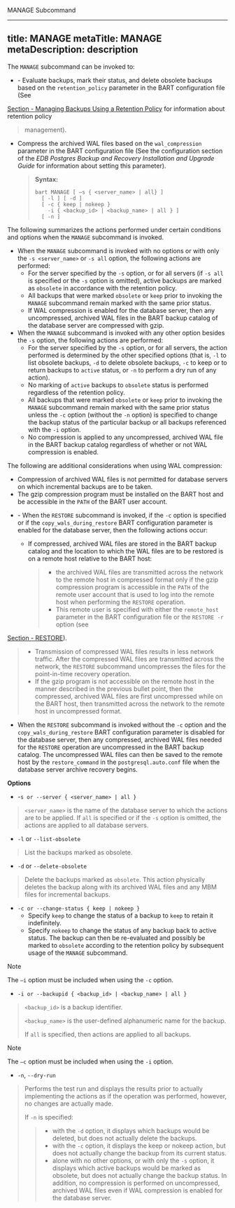 <div id="manage">

<div class="index">

MANAGE Subcommand

</div>

</div>

---
title: MANAGE
metaTitle: MANAGE
metaDescription: description
---

The `MANAGE` subcommand can be invoked to:

  - \- Evaluate backups, mark their status, and delete obsolete
    backups  
    based on the `retention_policy` parameter in the BART configuration
    file (See

[Section - Managing Backups Using a Retention
Policy](managing_backups_using_a_retention_policy) for information about
retention policy

> management).

  - Compress the archived WAL files based on the `wal_compression`
    parameter in the BART configuration file (See the configuration
    section of the *EDB Postgres Backup and Recovery Installation and
    Upgrade Guide* for information about setting this parameter).
    
    > **Syntax:**
    > 
    > ``` text
    > bart MANAGE [ –s { <server_name> | all} ]
    >   [ -l ] [ -d ]
    >   [ -c { keep | nokeep }
    >     -i { <backup_id> | <backup_name> | all } ]
    >   [ -n ]
    > ```

The following summarizes the actions performed under certain conditions
and options when the `MANAGE` subcommand is invoked.

  - When the `MANAGE` subcommand is invoked with no options or with only
    the `-s <server_name>` or `-s all` option, the following actions are
    performed:
      - For the server specified by the `-s` option, or for all servers
        (if `-s all` is specified or the `-s` option is omitted), active
        backups are marked as `obsolete` in accordance with the
        retention policy.
      - All backups that were marked `obsolete` or `keep` prior to
        invoking the `MANAGE` subcommand remain marked with the same
        prior status.
      - If WAL compression is enabled for the database server, then any
        uncompressed, archived WAL files in the BART backup catalog of
        the database server are compressed with gzip.
  - When the `MANAGE` subcommand is invoked with any other option
    besides the `-s` option, the following actions are performed:
      - For the server specified by the `-s` option, or for all servers,
        the action performed is determined by the other specified
        options (that is, `-l` to list obsolete backups, `-d` to delete
        obsolete backups, `-c` to keep or to return backups to `active`
        status, or `-n` to perform a dry run of any action).
      - No marking of `active` backups to `obsolete` status is performed
        regardless of the retention policy.
      - All backups that were marked `obsolete` or `keep` prior to
        invoking the `MANAGE` subcommand remain marked with the same
        prior status unless the `-c` option (without the `-n` option) is
        specified to change the backup status of the particular backup
        or all backups referenced with the `-i` option.
      - No compression is applied to any uncompressed, archived WAL file
        in the BART backup catalog regardless of whether or not WAL
        compression is enabled.

The following are additional considerations when using WAL compression:

  - Compression of archived WAL files is not permitted for database
    servers on which incremental backups are to be taken.
  - The gzip compression program must be installed on the BART host and
    be accessible in the `PATH` of the BART user account.

<!-- end list -->

  - \- When the `RESTORE` subcommand is invoked, if the `-c` option is
    specified  
    or if the `copy_wals_during_restore` BART configuration parameter is
    enabled for the database server, then the following actions occur:
    
      - If compressed, archived WAL files are stored in the BART backup
        catalog and the location to which the WAL files are to be
        restored is on a remote host relative to the BART host:
        
        >   - the archived WAL files are transmitted across the network
        >     to the remote host in compressed format only if the gzip
        >     compression program is accessible in the `PATH` of the
        >     remote user account that is used to log into the remote
        >     host when performing the `RESTORE` operation.
        >   - This remote user is specified with either the
        >     `remote_host` parameter in the BART configuration file or
        >     the `RESTORE -r` option (see

[Section - RESTORE](restore)).

>   - Transmission of compressed WAL files results in less network
>     traffic. After the compressed WAL files are transmitted across the
>     network, the `RESTORE` subcommand uncompresses the files for the
>     point-in-time recovery operation.
>   - If the gzip program is not accessible on the remote host in the
>     manner described in the previous bullet point, then the
>     compressed, archived WAL files are first uncompressed while on the
>     BART host, then transmitted across the network to the remote host
>     in uncompressed format.

  - When the `RESTORE` subcommand is invoked without the `-c` option and
    the `copy_wals_during_restore` BART configuration parameter is
    disabled for the database server, then any compressed, archived WAL
    files needed for the `RESTORE` operation are uncompressed in the
    BART backup catalog. The uncompressed WAL files can then be saved to
    the remote host by the `restore_command` in the
    `postgresql.auto.conf` file when the database server archive
    recovery begins.

**Options**

  - \-`s or --server { <server_name> | all }`

> `<server_name>` is the name of the database server to which the
> actions are to be applied. If `all` is specified or if the `-s` option
> is omitted, the actions are applied to all database servers.

  - `-l` or `--list-obsolete`

> List the backups marked as obsolete.

  - `-d` or `--delete-obsolete`

> Delete the backups marked as `obsolete`. This action physically
> deletes the backup along with its archived WAL files and any MBM files
> for incremental backups.

  - `-c or --change-status { keep | nokeep }`
      - Specify `keep` to change the status of a backup to `keep` to
        retain it indefinitely.
      - Specify `nokeep` to change the status of any backup back to
        active status. The backup can then be re-evaluated and possibly
        be marked to `obsolete` according to the retention policy by
        subsequent usage of the `MANAGE` subcommand.

<div class="note">

<div class="title">

Note

</div>

The `–i` option must be included when using the `-c` option.

</div>

  - `-i or --backupid { <backup_id> | <backup_name> | all }`

> `<backup_id>` is a backup identifier.
> 
> `<backup_name>` is the user-defined alphanumeric name for the backup.
> 
> If `all` is specified, then actions are applied to all backups.

<div class="note">

<div class="title">

Note

</div>

The `–c` option must be included when using the `-i` option.

</div>

  - `-n`, `--dry-run`

> Performs the test run and displays the results prior to actually
> implementing the actions as if the operation was performed, however,
> no changes are actually made.
> 
> If `-n` is specified:
> 
> >   - with the `-d` option, it displays which backups would be
> >     deleted, but does not actually delete the backups.
> >   - with the `-c` option, it displays the keep or nokeep action, but
> >     does not actually change the backup from its current status.
> >   - alone with no other options, or with only the `-s` option, it
> >     displays which active backups would be marked as obsolete, but
> >     does not actually change the backup status. In addition, no
> >     compression is performed on uncompressed, archived WAL files
> >     even if WAL compression is enabled for the database server.
